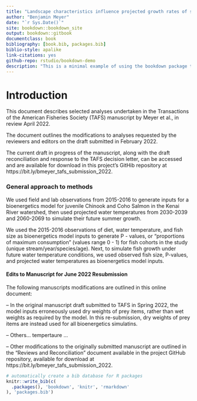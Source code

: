```yaml
--- 
title: "Landscape characteristics influence projected growth rates of stream-resident juvenile salmon in the face of climate change in the Kenai River watershed, southcentral Alaska"
author: "Benjamin Meyer"
date: "`r Sys.Date()`"
site: bookdown::bookdown_site
output: bookdown::gitbook
documentclass: book
bibliography: [book.bib, packages.bib]
biblio-style: apalike
link-citations: yes
github-repo: rstudio/bookdown-demo
description: "This is a minimal example of using the bookdown package to write a book. The output format for this example is bookdown::gitbook."
---
```


# Introduction

This document describes selected analyses undertaken in the Transactions of the American Fisheries Society (TAFS) manuscript by Meyer et al., in review April 2022. 

The document outlines the modifications to analyses requested by the reviewers and editors on the draft submitted in February 2022.

The current draft in progress of the manuscript, along with the draft reconciliation and response to the TAFS decision letter, can be accessed and are available for download in this project's GitHib repository at https://bit.ly/bmeyer_tafs_submission_2022.

### General approach to methods

We used field and lab observations from 2015-2016 to generate inputs for a bioenergetics model for juvenile Chinook and Coho Salmon in the Kenai River watershed, then used projected water temperatures from 2030-2039 and 2060-2069 to simulate their future summer growth.

We used the 2015-2016 observations of diet, water temperature, and fish size as bioenergetics model inputs to generate P - values, or "proportions of maximum consumption" (values range 0 - 1) for fish cohorts in the study (unique stream/year/species/age). Next, to simulate fish growth under future water temperature conditions, we used observed fish size, P-values, and projected water temperatures as bioenergetics model inputs.

#### Edits to Manuscript for June 2022 Resubmission

The following manuscripts modifications are outlined in this online document:

--  In the original manuscript draft submitted to TAFS in Spring 2022, the model inputs erroneously used dry weights of prey items, rather than wet weights as required by the model. In this re-submission, dry weights of prey items are instead used for all bioenergetics simulatins.

--  Others... tempertaure ...

--  Other modifications to the originally submitted manuscript are outlined in the "Reviews and Reconciliation" document available in the project GitHub repository, available for download at https://bit.ly/bmeyer_tafs_submission_2022.


```r
# automatically create a bib database for R packages
knitr::write_bib(c(
  .packages(), 'bookdown', 'knitr', 'rmarkdown'
), 'packages.bib')
```

